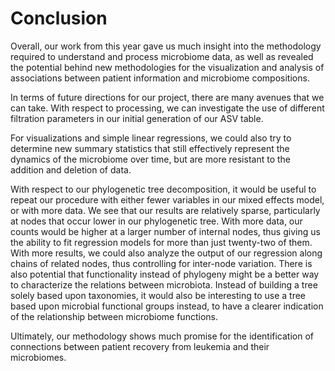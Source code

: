 # Conclusion {-}

Overall, our work from this year gave us much insight into the methodology required to understand and process microbiome data, as well as revealed the potential behind new methodologies for the visualization and analysis of associations between patient information and microbiome compositions.

In terms of future directions for our project, there are many avenues that we can take. With respect to processing, we can investigate the use of different filtration parameters in our initial generation of our ASV table.

For visualizations and simple linear regressions, we could also try to determine new summary statistics that still effectively represent the dynamics of the microbiome over time, but are more resistant to the addition and deletion of data.

With respect to our phylogenetic tree decomposition, it would be useful to repeat our procedure with either fewer variables in our mixed effects model, or with more data. We see that our results are relatively sparse, particularly at nodes that occur lower in our phylogenetic tree. With more data, our counts would be higher at a larger number of internal nodes, thus giving us the ability to fit regression models for more than just twenty-two of them. With more results, we could also analyze the output of our regression along chains of related nodes, thus controlling for inter-node variation. There is also potential that functionality instead of phylogeny might be a better way to characterize the relations between microbiota. Instead of building a tree solely based upon taxonomies, it would also be interesting to use a tree based upon microbial functional groups instead, to have a clearer indication of the relationship between microbiome functions.

Ultimately, our methodology shows much promise for the identification of connections between patient recovery from leukemia and their microbiomes.